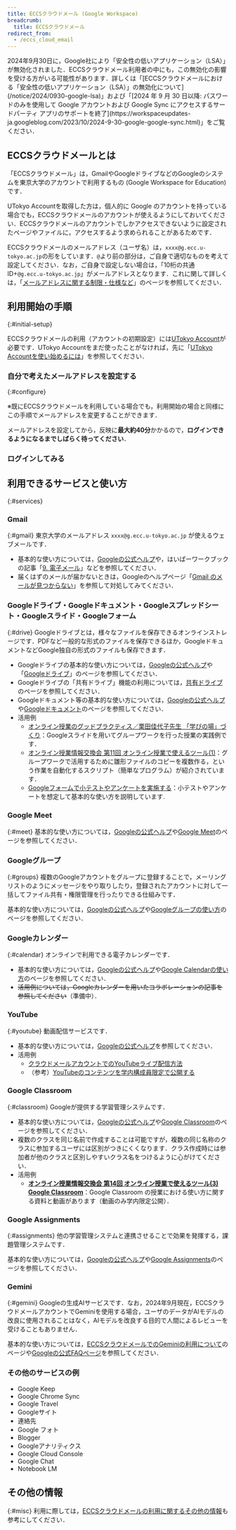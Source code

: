```yaml
---
title: ECCSクラウドメール (Google Workspace)
breadcrumb:
  title: ECCSクラウドメール
redirect_from:
  - /eccs_cloud_email
---
```



<WwweccEol systemName="ECCSクラウドメール（Google Workspace）"/>

<div class="box">
2024年9月30日に，Google社により「安全性の低いアプリケーション（LSA）」が無効化されました．ECCSクラウドメール利用者の中にも，この無効化の影響を受ける方がいる可能性があります．詳しくは「[ECCSクラウドメールにおける「安全性の低いアプリケーション（LSA）」の無効化について](/notice/2024/0930-google-lsa)」および「[2024 年 9 月 30 日以降: パスワードのみを使用して Google アカウントおよび Google Sync にアクセスするサードパーティ アプリのサポートを終了](https://workspaceupdates-ja.googleblog.com/2023/10/2024-9-30-google-google-sync.html)」をご覧ください．
</div>

## ECCSクラウドメールとは

「ECCSクラウドメール」は，GmailやGoogleドライブなどのGoogleのシステムを東京大学のアカウントで利用するもの (Google Workspace for Education) です．

UTokyo Accountを取得した方は，個人的に Google のアカウントを持っている場合でも，ECCSクラウドメールのアカウントが使えるようにしておいてください．ECCSクラウドメールのアカウントでしかアクセスできないように設定されたページやファイルに，アクセスするよう求められることがあるためです．

ECCSクラウドメールのメールアドレス（ユーザ名）は，`xxxx@g.ecc.u-tokyo.ac.jp`の形をしています．`@`より前の部分は，ご自身で適切なものを考えて設定してください．なお，ご自身で設定しない場合は，「10桁の共通ID+`@g.ecc.u-tokyo.ac.jp`」がメールアドレスとなります．これに関して詳しくは，「[メールアドレスに関する制限・仕様など](./misc/localpart)」のページを参照してください．

## 利用開始の手順
{:#initial-setup}

ECCSクラウドメールの利用（アカウントの初期設定）には[UTokyo Account](/utokyo_account/)が必要です．UTokyo Accountをまだ使ったことがなければ，先に「[UTokyo Accountを使い始めるには](/utokyo_account/#procedures)」を参照してください．

### 自分で考えたメールアドレスを設定する
{:#configure}

※既にECCSクラウドメールを利用している場合でも，利用開始の場合と同様にこの手順でメールアドレスを変更することができます．

<ECCSCloudEmailConfigure img />

メールアドレスを設定してから，反映に**最大約40分**かかるので，**ログインできるようになるまでしばらく待ってください**．

### ログインしてみる

<ECCSCloudEmailLogin inlineHelp />

## 利用できるサービスと使い方
{:#services}

### Gmail
{:#gmail}
東京大学のメールアドレス `xxxx@g.ecc.u-tokyo.ac.jp` が使えるウェブメールです．
- 基本的な使い方については，[Googleの公式ヘルプ](https://support.google.com/mail)や，はいぱーワークブックの記事「[9. 電子メール](https://hwb.ecc.u-tokyo.ac.jp/hwb2023/literacy/email/)」などを参照してください．
- 届くはずのメールが届かないときは，Googleのヘルプページ「[Gmail のメールが見つからない](https://support.google.com/mail/answer/7015314?hl=ja)」を参照して対処してみてください．

### Googleドライブ・Googleドキュメント・Googleスプレッドシート・Googleスライド・Googleフォーム
{:#drive}
Googleドライブとは，様々なファイルを保存できるオンラインストレージです．PDFなど一般的な形式のファイルを保存できるほか，GoogleドキュメントなどGoogle独自の形式のファイルも保存できます．
- Googleドライブの基本的な使い方については，[Googleの公式ヘルプ](https://support.google.com/drive)や「[Googleドライブ](./drive/)」のページを参照してください．
- Googleドライブの「共有ドライブ」機能の利用については，[共有ドライブ](./drive/shared_drive)のページを参照してください．
- Googleドキュメント等の基本的な使い方については，[Googleの公式ヘルプ](https://support.google.com/docs)や[Googleドキュメント](./document/)のページを参照してください．
- 活用例
    - [オンライン授業のグッドプラクティス／栗田佳代子先生 「学びの場」づくり](/good-practice/interview/kurita)：Googleスライドを用いてグループワークを行った授業の実践例です．
    - [オンライン授業情報交換会 第11回 オンライン授業で使えるツール(1)](/events/luncheon/2020-06-24/)：グループワークで活用するために雛形ファイルのコピーを複数作る，という作業を自動化するスクリプト（簡単なプログラム）が紹介されています．
    - [Googleフォームで小テストやアンケートを実施する](/articles/google-form/)：小テストやアンケートを想定して基本的な使い方を説明しています.

### Google Meet
{:#meet}
基本的な使い方については，[Googleの公式ヘルプ](https://support.google.com/meet)や[Google Meet](./meet/)のページを参照してください．

### Googleグループ
{:#groups}
複数のGoogleアカウントをグループに登録することで，メーリングリストのようにメッセージをやり取りしたり，登録されたアカウントに対して一括してファイル共有・権限管理を行ったりできる仕組みです．

基本的な使い方については，[Googleの公式ヘルプ](https://support.google.com/groups)や[Googleグループの使い方](./group/)のページを参照してください．

### Googleカレンダー
{:#calendar}
オンラインで利用できる電子カレンダーです．
- 基本的な使い方については，[Googleの公式ヘルプ](https://support.google.com/calendar)や[Google Calendarの使い方](calendar)のページを参照してください．
- ~~活用例については，Googleカレンダーを用いたコラボレーションの記事を参照してください~~（準備中）．

### YouTube
{:#youtube}
動画配信サービスです．
- 基本的な使い方については，[Googleの公式ヘルプ](https://support.google.com/youtube)を参照してください．
- 活用例
    - [クラウドメールアカウントでのYouTubeライブ配信方法](./youtube/live/)
    - （参考）[YouTubeのコンテンツを学内構成員限定で公開する](https://www.sodan.ecc.u-tokyo.ac.jp/hack/youtube-utokyo-only/)

### Google Classroom
{:#classroom}
Googleが提供する学習管理システムです．

- 基本的な使い方については，[Googleの公式ヘルプ](https://support.google.com/edu/classroom/)や[Google Classroom](./classroom)のページを参照してください．
- 複数のクラスを同じ名前で作成することは可能ですが，複数の同じ名称のクラスに参加するユーザには区別がつきにくくなります．クラス作成時には参加者が他のクラスと区別しやすいクラス名をつけるように心がけてください．
- 活用例
    - **[オンライン授業情報交換会 第14回 オンライン授業で使えるツール(3) Google Classroom](/events/luncheon/2020-07-15/)**：Google Classroom の授業における使い方に関する資料と動画があります（動画のみ学内限定公開）．

### Google Assignments
{:#assignments}
他の学習管理システムと連携させることで効果を発揮する，課題管理システムです．

基本的な使い方については，[Googleの公式ヘルプ](https://support.google.com/edu/assignments/)や[Google Assignments](./assignments)のページを参照してください．

### Gemini
{:#gemini}
Googleの生成AIサービスです．なお，2024年9月現在，ECCSクラウドメールアカウントでGeminiを使用する場合，ユーザのデータがAIモデルの改良に使用されることはなく，AIモデルを改良する目的で人間によるレビューを受けることもありません．

基本的な使い方については，[ECCSクラウドメールでのGeminiの利用について](https://www.ecc.u-tokyo.ac.jp/announcement/2024/06/04_3635.html)のページや[Googleの公式FAQページ](https://gemini.google.com/faq)を参照してください．

### その他のサービスの例
- Google Keep
- Google Chrome Sync
- Google Travel
- Googleサイト
- 連絡先
- Google フォト
- Blogger
- Googleアナリティクス
- Google Cloud Console
- Google Chat
- Notebook LM

## その他の情報
{:#misc}
利用に際しては，[ECCSクラウドメールの利用に関するその他の情報](./misc)も参考にしてください．
